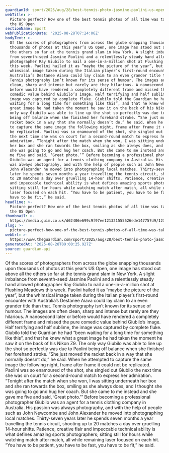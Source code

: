 ```yaml
---
guardianId: sport/2025/aug/28/best-tennis-photo-jasmine-paolini-us-open-ray-giubilo
webTitle: >-
  Picture perfect? How one of the best tennis photos of all time was taken at
  the US Open
sectionName: Sport
webPublicationDate: '2025-08-28T07:24:06Z'
bodyText: >-
  Of the scores of photographers from across the globe snapping thousands upon
  thousands of photos at this year’s US Open, one image has stood out above all
  the others so far at the tennis grand slam in New York. A slight imbalance
  from seventh-seed Jasmine Paolini and a relentlessly steady hand allowed
  photographer Ray Giubilo to nail a one-in-a-million shot at Flushing Meadows
  this week. Paolini hailed it as “maybe the picture of the year”, but the
  whimsical image taken during the Italian player’s first-round encounter with
  Australia’s Destanee Aiava could lay claim to an even grander title than that.
  Tennis photography isn’t known for its sense of humour. The images are often
  clean, sharp and intense but rarely are they hilarious. A nanosecond later or
  before would have rendered a completely different frame and missed the pure
  comedic value behind Giubilo’s image. Half terrifying and half sublime, the
  image was captured by complete fluke. Giubilo told the Guardian he had “been
  waiting for a long time for something like this”, and that he knew what a
  great image he had taken the moment he saw it on the back of his Nikon Z9. The
  only way Giubilo was able to line up the shot so perfectly was due to Paolini
  being off balance when she finished her forehand stroke. “She just moved the
  racket back in a way that she normally doesn’t do,” he said. When he attempted
  to capture the same image the following night, frame after frame it could not
  be replicated. Paolini was so enamoured of the shot, she singled out Giubilo
  the next time she was on court for a second-round match to express her
  admiration. “Tonight after the match when she won, I was sitting underneath
  her box and she ran towards the box, smiling as she always does, and I thought
  she was going to go and hug her coach. But she came to me instead and she gave
  me five and said, ‘Great photo.’” Before becoming a professional photographer
  Giubilo was an agent for a tennis clothing company in Australia. His passion
  was always photography, and with the help of people such as John Newcombe and
  John Alexander he moved into photographing local matches. Thirty-seven years
  later he spends seven months a year travelling the tennis circuit, shooting up
  to 20 matches a day over gruelling 14-hour shifts. Patience, creative flair
  and impeccable technical ability is what defines amazing sports photographers;
  sitting still for hours while watching match after match, all while remaining
  laser focused on each hit. “You have to be patient, you have to be fast, you
  have to be fit,” he said.
headline: >-
  Picture perfect? How one of the best tennis photos of all time was taken at
  the US Open
thumbnail: >-
  https://media.guim.co.uk/d62406e699c9f97ee121321555526ede147757d9/123_0_944_755/500.jpg
slug: >-
  picture-perfect-how-one-of-the-best-tennis-photos-of-all-time-was-taken-at-the-us-open
webUrl: >-
  https://www.theguardian.com/sport/2025/aug/28/best-tennis-photo-jasmine-paolini-us-open-ray-giubilo
generatedAt: '2025-08-28T09:00:25.927Z'
source: guardian-api
---
```

Of the scores of photographers from across the globe snapping thousands upon thousands of photos at this year’s US Open, one image has stood out above all the others so far at the tennis grand slam in New York. A slight imbalance from seventh-seed Jasmine Paolini and a relentlessly steady hand allowed photographer Ray Giubilo to nail a one-in-a-million shot at Flushing Meadows this week. Paolini hailed it as “maybe the picture of the year”, but the whimsical image taken during the Italian player’s first-round encounter with Australia’s Destanee Aiava could lay claim to an even grander title than that. Tennis photography isn’t known for its sense of humour. The images are often clean, sharp and intense but rarely are they hilarious. A nanosecond later or before would have rendered a completely different frame and missed the pure comedic value behind Giubilo’s image. Half terrifying and half sublime, the image was captured by complete fluke. Giubilo told the Guardian he had “been waiting for a long time for something like this”, and that he knew what a great image he had taken the moment he saw it on the back of his Nikon Z9. The only way Giubilo was able to line up the shot so perfectly was due to Paolini being off balance when she finished her forehand stroke. “She just moved the racket back in a way that she normally doesn’t do,” he said. When he attempted to capture the same image the following night, frame after frame it could not be replicated. Paolini was so enamoured of the shot, she singled out Giubilo the next time she was on court for a second-round match to express her admiration. “Tonight after the match when she won, I was sitting underneath her box and she ran towards the box, smiling as she always does, and I thought she was going to go and hug her coach. But she came to me instead and she gave me five and said, ‘Great photo.’” Before becoming a professional photographer Giubilo was an agent for a tennis clothing company in Australia. His passion was always photography, and with the help of people such as John Newcombe and John Alexander he moved into photographing local matches. Thirty-seven years later he spends seven months a year travelling the tennis circuit, shooting up to 20 matches a day over gruelling 14-hour shifts. Patience, creative flair and impeccable technical ability is what defines amazing sports photographers; sitting still for hours while watching match after match, all while remaining laser focused on each hit. “You have to be patient, you have to be fast, you have to be fit,” he said.
